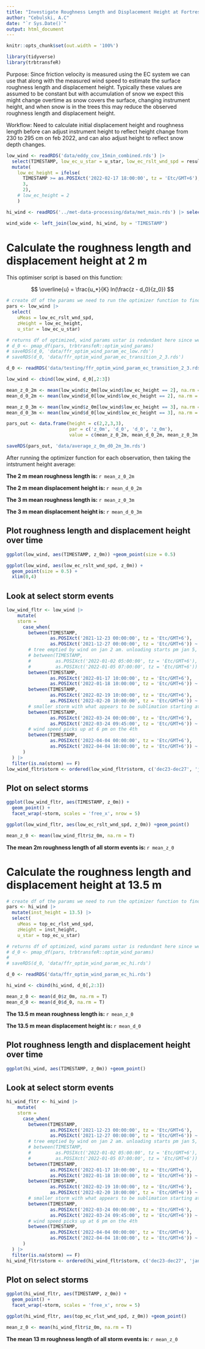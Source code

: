 ```yaml
---
title: "Investigate Roughness Length and Displacement Height at Fortrest Forest Ridge"
author: "Cebulski, A.C"
date: "`r Sys.Date()`"
output: html_document
---
```


```r
knitr::opts_chunk$set(out.width = '100%')
```

```r
library(tidyverse)
library(trbtransfeR)
```

Purpose: Since friction velocity is measured using the EC system we can use that along with the measured wind speed to estimate the surface roughness length and displacement height. Typically these values are assumed to be constant but with accumulation of snow we expect this might change overtime as snow covers the surface, changing instrument height, and when snow is in the trees this may reduce the observed roughness length and displacement height. 

Workflow: Need to calculate initial displacement height and roughness length before can adjust instrument height to reflect height change from 230 to 295 cm on feb 2022, and can also adjust height to reflect snow depth changes. 

```r
low_wind <- readRDS('data/eddy_cov_15min_combined.rds') |> 
  select(TIMESTAMP, low_ec_u_star = u_star, low_ec_rslt_wnd_spd = result_wind_spd) |>
  mutate(
    low_ec_height = ifelse(
      TIMESTAMP >= as.POSIXct('2022-02-17 18:00:00', tz = 'Etc/GMT+6'),
      3,
      2),
    # low_ec_height = 2
    )

hi_wind <- readRDS('../met-data-processing/data/met_main.rds') |> select(TIMESTAMP = datetime, top_ec_wnd_spd, top_ec_u_star)

wind_wide <- left_join(low_wind, hi_wind, by = 'TIMESTAMP')

```

# Calculate the roughness length and displacement height at 2 m

This optimiser script is based on this function: 

$$
\overline{u} = \frac{u_*}{K} ln(\frac{z - d_0}{z_0})
$$

```r
# create df of the params we need to run the optimizer function to find d_0 and z_0
pars <- low_wind |> 
  select(
    uMeas = low_ec_rslt_wnd_spd,
    zHeight = low_ec_height,
    u_star = low_ec_u_star)

# returns df of optimized, wind params ustar is redundant here since we supplied the measured values
# d_0 <- pmap_df(pars, trbtransfeR::optim_wind_params)
# saveRDS(d_0, 'data/ffr_optim_wind_param_ec_low.rds')
# saveRDS(d_0, 'data/ffr_optim_wind_param_ec_transition_2_3.rds')

d_0 <- readRDS('data/testing/ffr_optim_wind_param_ec_transition_2_3.rds')

low_wind <- cbind(low_wind, d_0[,2:3])
```

```r
mean_z_0_2m <- mean(low_wind$z_0m[low_wind$low_ec_height == 2], na.rm = T)
mean_d_0_2m <- mean(low_wind$d_0[low_wind$low_ec_height == 2], na.rm = T)

mean_z_0_3m <- mean(low_wind$z_0m[low_wind$low_ec_height == 3], na.rm = T)
mean_d_0_3m <- mean(low_wind$d_0[low_wind$low_ec_height == 3], na.rm = T)

pars_out <- data.frame(height = c(2,2,3,3),
                       par = c('z_0m', 'd_0', 'd_0', 'z_0m'),
                       value = c(mean_z_0_2m, mean_d_0_2m, mean_z_0_3m, mean_d_0_3m))

saveRDS(pars_out, 'data/average_z_0m_d0_2m_3m.rds')
```

After running the optimizer function for each observation, then taking the intstrument height average:

**The 2 m mean roughness length is: ** `r mean_z_0_2m`

**The 2 m mean displacement height is: ** `r mean_d_0_2m`

**The 3 m mean roughness length is: ** `r mean_z_0_3m`

**The 3 m mean displacement height is: ** `r mean_d_0_3m`

## Plot roughness length and displacement height over time

```r
ggplot(low_wind, aes(TIMESTAMP, z_0m)) +geom_point(size = 0.5)

ggplot(low_wind, aes(low_ec_rslt_wnd_spd, z_0m)) +
  geom_point(size = 0.5) +
  xlim(0,4)

```

## Look at select storm events

```r
low_wind_fltr <- low_wind |>
    mutate(
    storm = 
      case_when(
        between(TIMESTAMP, 
                as.POSIXct('2021-12-23 00:00:00', tz = 'Etc/GMT+6'), 
                as.POSIXct('2021-12-27 00:00:00', tz = 'Etc/GMT+6')) ~ 'dec23-dec27',
        # tree emptied by wind on jan 2 am. unloading starts pm jan 5, looks like pluvio was snow capped
        # between(TIMESTAMP, 
        #         as.POSIXct('2022-01-02 05:00:00', tz = 'Etc/GMT+6'), 
        #         as.POSIXct('2022-01-05 07:00:00', tz = 'Etc/GMT+6')) ~ 'jan2-jan5',
        between(TIMESTAMP, 
                as.POSIXct('2022-01-17 10:00:00', tz = 'Etc/GMT+6'), 
                as.POSIXct('2022-01-18 10:00:00', tz = 'Etc/GMT+6')) ~ 'jan17-jan18',
        between(TIMESTAMP, 
                as.POSIXct('2022-02-19 10:00:00', tz = 'Etc/GMT+6'), 
                as.POSIXct('2022-02-20 10:00:00', tz = 'Etc/GMT+6')) ~ 'feb19-feb20',
        # smaller storm with what appears to be sublimation starting at 10 am mar 24
        between(TIMESTAMP, 
                as.POSIXct('2022-03-24 00:00:00', tz = 'Etc/GMT+6'), 
                as.POSIXct('2022-03-24 09:45:00', tz = 'Etc/GMT+6')) ~ 'mar24',
        # wind speed picks up at 6 pm on the 4th 
        between(TIMESTAMP, 
                as.POSIXct('2022-04-04 00:00:00', tz = 'Etc/GMT+6'), 
                as.POSIXct('2022-04-04 18:00:00', tz = 'Etc/GMT+6')) ~ 'apr4'
      )
  ) |> 
  filter(is.na(storm) == F)
low_wind_fltr$storm <- ordered(low_wind_fltr$storm, c('dec23-dec27', 'jan17-jan18', 'feb19-feb20', 'mar24', 'apr4'))

```

## Plot on select storms

```r
ggplot(low_wind_fltr, aes(TIMESTAMP, z_0m)) + 
  geom_point() +
  facet_wrap(~storm, scales = 'free_x', nrow = 5)

ggplot(low_wind_fltr, aes(low_ec_rslt_wnd_spd, z_0m)) +geom_point()

mean_z_0 <- mean(low_wind_fltr$z_0m, na.rm = T)


```

**The mean 2m roughness length of all storm events is: ** `r mean_z_0`


# Calculate the roughness length and displacement height at 13.5 m

```r
# create df of the params we need to run the optimizer function to find d_0 and z_0
pars <- hi_wind |> 
  mutate(inst_height = 13.5) |> 
  select(
    uMeas = top_ec_rlst_wnd_spd,
    zHeight = inst_height,
    u_star = top_ec_u_star)

# returns df of optimized, wind params ustar is redundant here since we supplied the measured values
# d_0 <- pmap_df(pars, trbtransfeR::optim_wind_params)
# 
# saveRDS(d_0, 'data/ffr_optim_wind_param_ec_hi.rds')

d_0 <- readRDS('data/ffr_optim_wind_param_ec_hi.rds')

hi_wind <- cbind(hi_wind, d_0[,2:3])
```

```r
mean_z_0 <- mean(d_0$z_0m, na.rm = T)
mean_d_0 <- mean(d_0$d_0, na.rm = T)
```

**The 13.5 m mean roughness length is: ** `r mean_z_0`

**The 13.5 m mean displacement height is: ** `r mean_d_0`

## Plot roughness length and displacement height over time

```r
ggplot(hi_wind, aes(TIMESTAMP, z_0m)) +geom_point()

```

## Look at select storm events

```r
hi_wind_fltr <- hi_wind |>
    mutate(
    storm = 
      case_when(
        between(TIMESTAMP, 
                as.POSIXct('2021-12-23 00:00:00', tz = 'Etc/GMT+6'), 
                as.POSIXct('2021-12-27 00:00:00', tz = 'Etc/GMT+6')) ~ 'dec23-dec27',
        # tree emptied by wind on jan 2 am. unloading starts pm jan 5, looks like pluvio was snow capped
        # between(TIMESTAMP, 
        #         as.POSIXct('2022-01-02 05:00:00', tz = 'Etc/GMT+6'), 
        #         as.POSIXct('2022-01-05 07:00:00', tz = 'Etc/GMT+6')) ~ 'jan2-jan5',
        between(TIMESTAMP, 
                as.POSIXct('2022-01-17 10:00:00', tz = 'Etc/GMT+6'), 
                as.POSIXct('2022-01-18 10:00:00', tz = 'Etc/GMT+6')) ~ 'jan17-jan18',
        between(TIMESTAMP, 
                as.POSIXct('2022-02-19 10:00:00', tz = 'Etc/GMT+6'), 
                as.POSIXct('2022-02-20 10:00:00', tz = 'Etc/GMT+6')) ~ 'feb19-feb20',
        # smaller storm with what appears to be sublimation starting at 10 am mar 24
        between(TIMESTAMP, 
                as.POSIXct('2022-03-24 00:00:00', tz = 'Etc/GMT+6'), 
                as.POSIXct('2022-03-24 09:45:00', tz = 'Etc/GMT+6')) ~ 'mar24',
        # wind speed picks up at 6 pm on the 4th 
        between(TIMESTAMP, 
                as.POSIXct('2022-04-04 00:00:00', tz = 'Etc/GMT+6'), 
                as.POSIXct('2022-04-04 18:00:00', tz = 'Etc/GMT+6')) ~ 'apr4'
      )
  ) |> 
  filter(is.na(storm) == F)
hi_wind_fltr$storm <- ordered(hi_wind_fltr$storm, c('dec23-dec27', 'jan17-jan18', 'feb19-feb20', 'mar24', 'apr4'))

```

## Plot on select storms

```r
ggplot(hi_wind_fltr, aes(TIMESTAMP, z_0m)) + 
  geom_point() +
  facet_wrap(~storm, scales = 'free_x', nrow = 5)

ggplot(hi_wind_fltr, aes(top_ec_rlst_wnd_spd, z_0m)) +geom_point()

mean_z_0 <- mean(hi_wind_fltr$z_0m, na.rm = T)

```

**The mean 13 m roughness length of all storm events is: ** `r mean_z_0`
